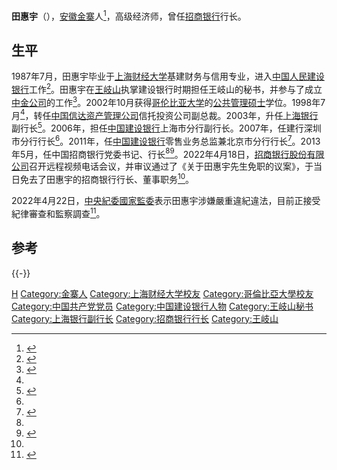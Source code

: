 '''田惠宇'''（{{bd|1965年|12月||catIdx=Tian田}}），[[安徽|安徽]][[金寨|金寨]]人<ref name=":1">{{Cite web|title=靴子落地，招商银行原行长田惠宇被查|url=https://news.cnstock.com/news,yw-202204-4867853.htm|access-date=2022-04-22|author=长安街知事|date=2022-04-22|publisher=中国证券网|archive-url=https://web.archive.org/web/20220422101041/https://news.cnstock.com/news,yw-202204-4867853.htm|archive-date=2022-04-22|dead-url=no}}</ref>，高级经济师，曾任[[招商银行|招商银行]]行长。

==生平==
1987年7月，田惠宇毕业于[[上海财经大学|上海财经大学]]基建财务与信用专业，进入[[中国建设银行|中国人民建设银行]]工作<ref name=":2">{{Cite web|title=招商银行：免去田惠宇行长职务，另有任用|url=http://mp.weixin.qq.com/s?__biz=MzA5MDA0NDA4NA==&mid=2651269681&idx=1&sn=0b1de33c0e1f3cab6a692ea5b6af240d&chksm=8be229eabc95a0fcaf6eef410a1c46245524195fd59af19bc2d2e31dc8109483259b184bb445#rd|access-date=2022-04-22|author=长安街知事|date=2022-04-18|archive-url=https://web.archive.org/web/20220422101042/https://mp.weixin.qq.com/s?__biz=MzA5MDA0NDA4NA%3D%3D&mid=2651269681&idx=1&sn=0b1de33c0e1f3cab6a692ea5b6af240d&chksm=8be229eabc95a0fcaf6eef410a1c46245524195fd59af19bc2d2e31dc8109483259b184bb445#rd|archive-date=2022-04-22|dead-url=no}}</ref>。田惠宇在[[王岐山|王岐山]]执掌建设银行时期担任王岐山的秘书，并参与了成立[[中国国际金融股份|中金公司]]的工作<ref>{{Cite web|title=马蔚华将卸任招行行长 建行北京分行行长田惠宇接任|url=http://politics.people.com.cn/n/2013/0509/c70731-21422131.html|access-date=2022-04-22|author=新京报|date=2013-05-09|publisher=人民网|archive-url=https://web.archive.org/web/20220422101039/http://politics.people.com.cn/n/2013/0509/c70731-21422131.html|archive-date=2022-04-22|dead-url=no}}</ref>。2002年10月获得[[哥伦比亚大学|哥伦比亚大学]]的[[公共行政碩士|公共管理硕士]]学位。1998年7月<ref name=":2" />，转任[[中国信达资产管理公司|中国信达资产管理公司]]信托投资公司副总裁。2003年，升任[[上海银行|上海银行]]副行长<ref name=":0">{{Cite web|title=田惠宇：曾任王岐山秘书 业内称为人极其低调|url=http://finance.people.com.cn/n/2013/0508/c70846-21413307.html|access-date=2022-04-22|date=2013-05-08|publisher=人民网|archive-url=https://web.archive.org/web/20220422091935/http://finance.people.com.cn/n/2013/0508/c70846-21413307.html|archive-date=2022-04-22|dead-url=no}}</ref>。2006年，担任[[中国建设银行|中国建设银行]]上海市分行副行长。2007年，任建行深圳市分行行长<ref name=":0" />。2011年，任[[中国建设银行|中国建设银行]]零售业务总监兼北京市分行行长<ref>{{cite news|title=银行界密集换帅 多名金融“老将”履新|url=http://renshi.people.com.cn/n/2013/0524/c139617-21605913.html|accessdate=2013-08-05|newspaper=人民网|archive-date=2013-06-17|archive-url=https://web.archive.org/web/20130617160053/http://renshi.people.com.cn/n/2013/0524/c139617-21605913.html|dead-url=no}}</ref>。2013年5月，任中国招商银行党委书记、行长<ref name=":1" /><ref>{{cite news|title=李晓鹏任中投监事长|url=http://renshi.people.com.cn/n/2013/0528/c139617-21636141.html|accessdate=2013-08-05|newspaper=人民网|archive-date=2013-06-08|archive-url=https://web.archive.org/web/20130608015712/http://renshi.people.com.cn/n/2013/0528/c139617-21636141.html|dead-url=no}}</ref>。2022年4月18日，[[招商银行|招商银行股份有限公司]]召开远程视频电话会议，并审议通过了《关于田惠宇先生免职的议案》，于当日免去了田惠宇的招商银行行长、董事职务<ref name=":2" />。

2022年4月22日，[[中国共产党中央纪律检查委员会|中央紀委]][[中华人民共和国国家监察委员会|國家監委]]表示田惠宇涉嫌嚴重違紀違法，目前正接受紀律審查和監察調查<ref>{{Cite web|title=招商银行股份有限公司原党委书记、行长田惠宇接受中央纪委国家监委纪律审查和监察调查|url=https://www.ccdi.gov.cn/toutiaon/202204/t20220422_188114.html|access-date=2022-04-22|date=2022-04-22|publisher=中央纪委国家监委网站|archive-url=https://web.archive.org/web/20220422101057/https://www.ccdi.gov.cn/toutiaon/202204/t20220422_188114.html|archive-date=2022-04-22|dead-url=no}}</ref>。

==参考==
{{reflist}}

{{-}}
{{start box}}
{{s-bus}}
{{s-before|[[马蔚华|马蔚华]]}}
{{s-title|[[招商银行|招商银行]]行长|2013年5月－2022年4月}}
{{s-after|[[王良_(1965年)|王良]]}}
{{end box}}
{{中共十九大以来的反腐败工作}}
{{DEFAULTSORT:Tian田}}
[[Category:田姓|H]]
[[Category:金寨人|Category:金寨人]]
[[Category:上海财经大学校友|Category:上海财经大学校友]]
[[Category:哥倫比亞大學校友|Category:哥倫比亞大學校友]]
[[Category:中国共产党党员|Category:中国共产党党员]]
[[Category:中国建设银行人物|Category:中国建设银行人物]]
[[Category:王岐山秘书|Category:王岐山秘书]]
[[Category:上海银行副行长|Category:上海银行副行长]]
[[Category:招商银行行长|Category:招商银行行长]]
[[Category:王岐山|Category:王岐山]]